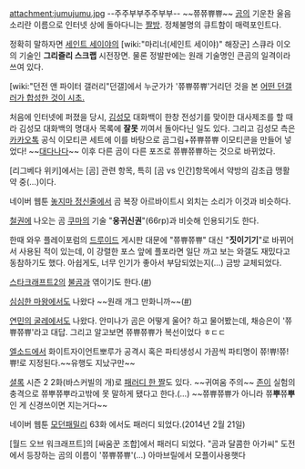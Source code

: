 attachment:jumujumu.jpg
--주주부부주주부부-- ~~쮸쮸쀼쀼~~
[[곰]]의 기운찬 울음소리란 이름으로 인터넷 상에 돌아다니는 [[짤방]]. 정체불명의 큐트함이 매력포인트다.

정확히 말하자면 [[세인트 세이야]]의 [wiki:"마리너(세인트 세이야)" 해장군] 스큐라 이오의 기술인 '''그리즐리 스크랩''' 시전장면. 물론 정발판에는 원래 기술명인 큰곰의 일격이라 쓰여 있다.

[wiki:"던전 앤 파이터 갤러리"던갤]에서 누군가가 '쮸쀼쮸쀼'거리던 것을 본 [http://gall.dcinside.com/board/view/?id=d_fighter&no=2345877 어떤 던갤러가 합성한 것이 시초.]

처음에 인터넷에 퍼졌을 당시, [[김성모]] 대화백이 한창 전성기를 맞이한 대사제조를 할 때라 김성모 대화백의 명대사 목록에 '''잘못''' 끼여서 돌아다닌 일도 있다. 그리고 김성모 측은 [[카카오톡]] 공식 이모티콘 세트에 이를 바탕으로 곰그림+쮸쀼쮸쀼 이모티콘을 만들어 넣었다! ~~[[대다나다]]~~ 이후 다른 곰이 다른 포즈로 쮸쀼쮸쀼하는 것으로 바뀌었다.

[리그베다 위키]에서는 [곰] 관련 항목, 특히 [곰 vs 인간]항목에서 약방의 감초급 맹활약 중(…)이다.

네이버 웹툰 [[놓지마 정신줄]]에서 곰 복장 아르바이트시 외치는 소리가 이것과 비슷하다.

[[철권]]에 나오는 곰 [[쿠마]]의 기술  "'''웅귀신권'''"(66rp)과 비슷해 인용되기도 한다.

한때 와우 플레이포럼의 [[드루이드]] 게시판 대문에 "쮸쀼쮸쀼" 대신 "'''짓이기기'''"로 바뀌어서 사용된 적이 있는데, 이 강렬한 포스 앞에 플포라면 일단 까고 보는 와갤도 재밌다고 동참하기도 했다.  아쉽게도, 너무 인기가 좋아서 부담되었는지(...) 금방 교체되었다.

[[스타크래프트2]]의 [[불곰]]과 엮이기도 한다.([http://bbs2.ruliweb.daum.net/gaia/do/ruliweb/family/217/read?bbsId=G005&articleId=11231073 #])

[[심심한 마왕]]에서도 나왔다 ~~원래 개그 만화니까~~([http://comic.naver.com/webtoon/detail.nhn?titleId=374974&no=70 #])

[[연민의 굴레]]에서도 나왔다. 안미나가 곰은 어떻게 울어? 하고 물어봤는데, 채승은이 '쮸쀼쮸쀼'라고 대답.  그리고 알고보면 쮸쀼쮸쀼가 복선이었다 ㅎㄷㄷ

[[엘소드]]에서 화이트자이언트뽀루가 공격시 혹은 파티생성시 가끔씩 파티명이 쮸!쀼!쮸!쀼!로 지정된다.~~유행도 지났구만~~

[[셜록(드라마)|셜록]] 시즌 2 2화(바스커빌의 개)로 [http://mblogthumb2.phinf.naver.net/20140220_149/pandorosa_1392874784290AFrGR_JPEG/BFCB1.jpg?type=w2 패러디 한 짤]도 있다. ~~귀여움 주의~~ [[존 왓슨(셜록)|존]]이 실험의 충격으로 쮸뿌쮸뿌라고밖에 못 말하게 됐다고 한다.(...) ~~쮸쀼쮸쀼가 아니라 쮸'''뿌'''쮸'''뿌'''인 게 신경쓰이면 지는거다~~

네이버 웹툰 [[모던패밀리]] 63화 에서도 패러디 되었다.(2014년 2월 21일)

[월드 오브 워크래프트]의 [싸움꾼 조합]에서 패러디 되었다. "곰과 달콤한 아가씨" 도전에서 등장하는 곰의 이름이 '쮸쀼쮸쀼'(...)
아마브릴에서 모플이사용햇다
